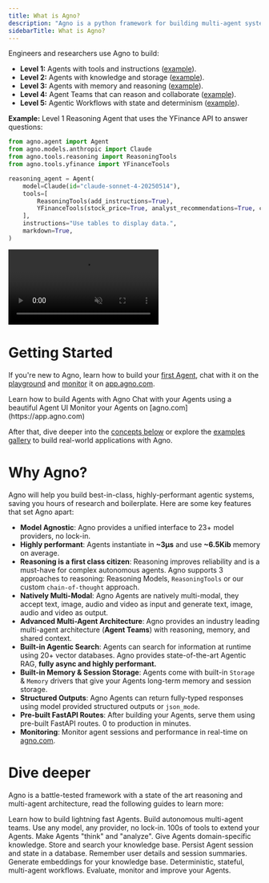 ```yaml
---
title: What is Agno?
description: "Agno is a python framework for building multi-agent systems with shared memory, knowledge and reasoning."
sidebarTitle: What is Agno?
---
```


Engineers and researchers use Agno to build:

- **Level 1:** Agents with tools and instructions ([example](/introduction/agents#level-1%3A-agents-with-tools-and-instructions)).
- **Level 2:** Agents with knowledge and storage ([example](/introduction/agents#level-2%3A-agents-with-knowledge-and-storage)).
- **Level 3:** Agents with memory and reasoning ([example](/introduction/agents#level-3%3A-agents-with-memory-and-reasoning)).
- **Level 4:** Agent Teams that can reason and collaborate ([example](/introduction/multi-agent-systems#level-4%3A-agent-teams-that-can-reason-and-collaborate)).
- **Level 5:** Agentic Workflows with state and determinism ([example](/introduction/multi-agent-systems#level-5%3A-agentic-workflows-with-state-and-determinism)).

**Example:** Level 1 Reasoning Agent that uses the YFinance API to answer questions:

```python Reasoning Finance Agent
from agno.agent import Agent
from agno.models.anthropic import Claude
from agno.tools.reasoning import ReasoningTools
from agno.tools.yfinance import YFinanceTools

reasoning_agent = Agent(
    model=Claude(id="claude-sonnet-4-20250514"),
    tools=[
        ReasoningTools(add_instructions=True),
        YFinanceTools(stock_price=True, analyst_recommendations=True, company_info=True, company_news=True),
    ],
    instructions="Use tables to display data.",
    markdown=True,
)
```

<Accordion title="Watch the reasoning finance agent in action">
  <video
    autoPlay
    muted
    controls
    className="w-full aspect-video"
    style={{ borderRadius: "8px" }}
    src="/videos/reasoning_finance_agent.mp4"
  ></video>
</Accordion>

# Getting Started

If you're new to Agno, learn how to build your [first Agent](/introduction/agents), chat with it on the [playground](/introduction/playground) and [monitor](/introduction/monitoring) it on [app.agno.com](https://app.agno.com).

<CardGroup cols={3}>
  <Card
    title="Your first Agents"
    icon="user-astronaut"
    iconType="duotone"
    href="/introduction/agents"
  >
    Learn how to build Agents with Agno
  </Card>
  <Card
    title="Agent Playground"
    icon="comment-dots"
    iconType="duotone"
    href="introduction/playground"
  >
    Chat with your Agents using a beautiful Agent UI
  </Card>
  <Card
    title="Agent Monitoring"
    icon="rocket-launch"
    iconType="duotone"
    href="introduction/monitoring"
  >
    Monitor your Agents on [agno.com](https://app.agno.com)
  </Card>
</CardGroup>

After that, dive deeper into the [concepts below](/introduction#dive-deeper) or explore the [examples gallery](/examples) to build real-world applications with Agno.

# Why Agno?

Agno will help you build best-in-class, highly-performant agentic systems, saving you hours of research and boilerplate. Here are some key features that set Agno apart:

- **Model Agnostic**: Agno provides a unified interface to 23+ model providers, no lock-in.
- **Highly performant**: Agents instantiate in **~3μs** and use **~6.5Kib** memory on average.
- **Reasoning is a first class citizen**: Reasoning improves reliability and is a must-have for complex autonomous agents. Agno supports 3 approaches to reasoning: Reasoning Models, `ReasoningTools` or our custom `chain-of-thought` approach.
- **Natively Multi-Modal**: Agno Agents are natively multi-modal, they accept text, image, audio and video as input and generate text, image, audio and video as output.
- **Advanced Multi-Agent Architecture**: Agno provides an industry leading multi-agent architecture (**Agent Teams**) with reasoning, memory, and shared context.
- **Built-in Agentic Search**: Agents can search for information at runtime using 20+ vector databases. Agno provides state-of-the-art Agentic RAG, **fully async and highly performant.**
- **Built-in Memory & Session Storage**: Agents come with built-in `Storage` & `Memory` drivers that give your Agents long-term memory and session storage.
- **Structured Outputs**: Agno Agents can return fully-typed responses using model provided structured outputs or `json_mode`.
- **Pre-built FastAPI Routes**: After building your Agents, serve them using pre-built FastAPI routes. 0 to production in minutes.
- **Monitoring**: Monitor agent sessions and performance in real-time on [agno.com](https://app.agno.com).

# Dive deeper

Agno is a battle-tested framework with a state of the art reasoning and multi-agent architecture, read the following guides to learn more:

<CardGroup cols={3}>
  <Card title="Agents" icon="user-astronaut" iconType="duotone" href="/agents">
    Learn how to build lightning fast Agents.
  </Card>
  <Card title="Teams" icon="microchip" iconType="duotone" href="/teams">
    Build autonomous multi-agent teams.
  </Card>
  <Card title="Models" icon="cube" iconType="duotone" href="/models">
    Use any model, any provider, no lock-in.
  </Card>
  <Card
    title="Tools"
    icon="screwdriver-wrench"
    iconType="duotone"
    href="/tools"
  >
    100s of tools to extend your Agents.
  </Card>
  <Card
    title="Reasoning"
    icon="brain-circuit"
    iconType="duotone"
    href="/reasoning"
  >
    Make Agents "think" and "analyze".
  </Card>
  <Card title="Knowledge" icon="server" iconType="duotone" href="/knowledge">
    Give Agents domain-specific knowledge.
  </Card>
  <Card
    title="Vector Databases"
    icon="spider-web"
    iconType="duotone"
    href="/vectordb"
  >
    Store and search your knowledge base.
  </Card>
  <Card title="Storage" icon="database" iconType="duotone" href="/storage">
    Persist Agent session and state in a database.
  </Card>
  <Card
    title="Memory"
    icon="lightbulb"
    iconType="duotone"
    href="/agents/memory"
  >
    Remember user details and session summaries.
  </Card>
  <Card
    title="Embeddings"
    icon="network-wired"
    iconType="duotone"
    href="/embedder"
  >
    Generate embeddings for your knowledge base.
  </Card>
  <Card
    title="Workflows"
    icon="diagram-project"
    iconType="duotone"
    href="/workflows"
  >
    Deterministic, stateful, multi-agent workflows.
  </Card>
  <Card title="Evals" icon="shield" iconType="duotone" href="/evals">
    Evaluate, monitor and improve your Agents.
  </Card>
</CardGroup>
